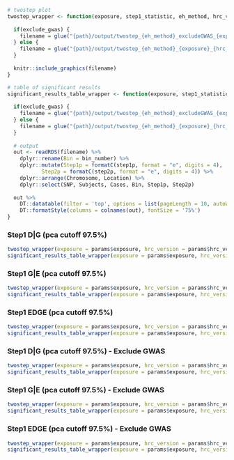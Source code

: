
```r

# twostep plot
twostep_wrapper <- function(exposure, step1_statistic, eh_method, hrc_version, filename_suffix = "", exclude_gwas = F) {
  
  if(exclude_gwas) {
    filename = glue("{path}/output/twostep_{eh_method}_excludeGWAS_{exposure}_{hrc_version}_{step1_statistic}.png")
  } else {
    filename = glue("{path}/output/twostep_{eh_method}_{exposure}_{hrc_version}_{step1_statistic}.png")
  }
  
  knitr::include_graphics(filename)
}

# table of significant results
significant_results_table_wrapper <- function(exposure, step1_statistic, eh_method, hrc_version, filename_suffix = "", exclude_gwas = F) {
  
  if(exclude_gwas) {
    filename = glue("{path}/output/twostep_{eh_method}_excludeGWAS_{exposure}_{hrc_version}_{step1_statistic}_df.rds")
  } else {
    filename = glue("{path}/output/twostep_{eh_method}_{exposure}_{hrc_version}_{step1_statistic}_df.rds")
  }
  
  # output
  out <- readRDS(filename) %>% 
    dplyr::rename(Bin = bin_number) %>% 
    dplyr::mutate(Step1p = formatC(step1p, format = "e", digits = 4),
           Step2p = formatC(step2p, format = "e", digits = 4)) %>% 
    dplyr::arrange(Chromosome, Location) %>%
    dplyr::select(SNP, Subjects, Cases, Bin, Step1p, Step2p)
  
  out %>% 
    DT::datatable(filter = 'top', options = list(pageLength = 10, autoWidth = T)) %>% 
    DT::formatStyle(columns = colnames(out), fontSize = '75%')
}

```

### Step1 D|G (pca cutoff 97.5%)
```r
twostep_wrapper(exposure = params$exposure, hrc_version = params$hrc_version, eh_method = "gao_0.975", step1_statistic = 'chiSqG')
significant_results_table_wrapper(exposure = params$exposure, hrc_version = params$hrc_version, eh_method = "gao_0.975", step1_statistic = 'chiSqG')
```

### Step1 G|E (pca cutoff 97.5%)
```r
twostep_wrapper(exposure = params$exposure, hrc_version = params$hrc_version, eh_method = "gao_0.975", step1_statistic = 'chiSqGE')
significant_results_table_wrapper(exposure = params$exposure, hrc_version = params$hrc_version, eh_method = "gao_0.975", step1_statistic = 'chiSqGE')
```

### Step1 EDGE (pca cutoff 97.5%)
```r
twostep_wrapper(exposure = params$exposure, hrc_version = params$hrc_version, eh_method = "gao_0.975", step1_statistic = 'chiSqEDGE')
significant_results_table_wrapper(exposure = params$exposure, hrc_version = params$hrc_version, eh_method = "gao_0.975", step1_statistic = 'chiSqEDGE')
```


### Step1 D|G (pca cutoff 97.5%) - Exclude GWAS
```r
twostep_wrapper(exposure = params$exposure, hrc_version = params$hrc_version, eh_method = "gao_0.975", step1_statistic = 'chiSqG', exclude_gwas = T)
significant_results_table_wrapper(exposure = params$exposure, hrc_version = params$hrc_version, eh_method = "gao_0.975", step1_statistic = 'chiSqG', exclude_gwas = T)
```

### Step1 G|E (pca cutoff 97.5%) - Exclude GWAS
```r
twostep_wrapper(exposure = params$exposure, hrc_version = params$hrc_version, eh_method = "gao_0.975", step1_statistic = 'chiSqGE', exclude_gwas = T)
significant_results_table_wrapper(exposure = params$exposure, hrc_version = params$hrc_version, eh_method = "gao_0.975", step1_statistic = 'chiSqGE', exclude_gwas = T)
```

### Step1 EDGE (pca cutoff 97.5%) - Exclude GWAS
```r
twostep_wrapper(exposure = params$exposure, hrc_version = params$hrc_version, eh_method = "gao_0.975", step1_statistic = 'chiSqEDGE', exclude_gwas = T)
significant_results_table_wrapper(exposure = params$exposure, hrc_version = params$hrc_version, eh_method = "gao_0.975", step1_statistic = 'chiSqEDGE', exclude_gwas = T)
```




